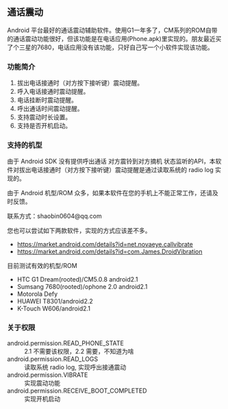 == 通话震动 ==

Android 平台最好的通话震动辅助软件。使用G1一年多了，CM系列的ROM自带的通话震动功能很好，但该功能是在电话应用(Phone.apk)里实现的。朋友最近买了个三星的7680，电话应用没有该功能，只好自己写一个小软件实现该功能。

=== 功能简介 ===

# 拔出电话接通时（对方按下接听键）震动提醒。
# 呼入电话接通时震动提醒。
# 电话挂断时震动提醒。
# 呼出通话时间震动提醒。
# 支持震动时长设置。
# 支持是否开机启动。

=== 支持的机型 ===

由于 Android SDK 没有提供呼出通话 对方震铃到对方摘机 状态监听的API，本软件对拔出电话接通时（对方按下接听键）震动提醒是通过读取系统的 radio log 实现的。

由于 Android 机型/ROM 众多，如果本软件在您的手机上不能正常工作，还请及时反馈。

联系方式：shaobin0604@qq.com

您也可以尝试如下两款软件，实现的方式应该差不多。

* https://market.android.com/details?id=net.novaeye.callvibrate
* https://market.android.com/details?id=com.James.DroidVibration

目前测试有效的机型/ROM

* HTC G1 Dream(rooted)/CM5.0.8 android2.1
* Sumsang 7680(rooted)/ophone 2.0 android2.1
* Motorola Defy
* HUAWEI T8301/android2.2
* K-Touch W606/android2.1

=== 关于权限 ===

;android.permission.READ_PHONE_STATE
: 2.1 不需要该权限，2.2 需要，不知道为啥
;android.permission.READ_LOGS
: 读取系统 radio log, 实现呼出接通震动
;android.permission.VIBRATE
: 实现震动功能
;android.permission.RECEIVE_BOOT_COMPLETED
: 实现开机启动
